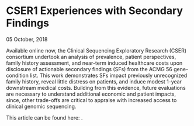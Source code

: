 
<BreadcrumbsNews />

# CSER1 Experiences with Secondary Findings

<Subheader>05 October, 2018</Subheader>

Available online now, the Clinical Sequencing Exploratory Research (CSER) consortium undertook an analysis of prevalence, patient perspectives, family history assessment, and near-term induced healthcare costs upon disclosure of actionable secondary findings (SFs) from the ACMG 56 gene-condition list. This work demonstrates SFs impact previously unrecognized family history, reveal little distress on patients, and induce modest 1-year downstream medical costs. Building from this evidence, future evaluations are necessary to understand additional economic and patient impacts, since, other trade-offs are critical to appraise with increased access to clinical genomic sequencing.

This article can be found here: <Link label="https://www.nature.com/articles/s41436-018-0308-x" url="https://www.nature.com/articles/s41436-018-0308-x"/>.
